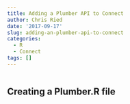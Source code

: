 ```yaml
---
title: Adding a Plumber API to Connect
author: Chris Ried
date: '2017-09-17'
slug: adding-an-plumber-api-to-connect
categories:
  - R
  - Connect
tags: []
---
```


```r

```

## Creating a Plumber.R file 
